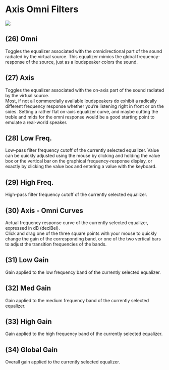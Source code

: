 # Axis Omni Filters

![](https://media.githubusercontent.com/media/FLUX-SE/doc_images/main/Plugins/ircam-spat/spat_07.jpg)


## (26) Omni
Toggles the equalizer associated with the omnidirectional part of the sound radiated by the virtual
source. This equalizer mimics the global frequency-response of the source, just as a loudspeaker colors the sound.


## (27) Axis
Toggles the equalizer associated with the on-axis part of the sound radiated by the virtual source.  
Most, if not all commercially available loudspeakers do exhibit a radically different frequency 
response whether you're listening right in front or on the sides. Setting a rather flat on-axis equalizer
curve, and maybe cutting the treble and mids for the omni response would be a good starting point
to emulate a real-world speaker.


## (28) Low Freq.
Low-pass filter frequency cutoff of the currently selected equalizer. Value can be quickly adjusted using the mouse by
clicking and holding the value box or the vertical bar on the graphical frequency-response display, or exactly by clicking the
value box and entering a value with the keyboard.


## (29) High Freq.
High-pass filter frequency cutoff of the currently selected equalizer.


## (30) Axis - Omni Curves
Actual frequency response curve of the currently selected equalizer, expressed in dB (deciBel).  
Click and drag one of the three square points with your mouse to quickly change the gain of the corresponding band, or
one of the two vertical bars to adjust the transition frequencies of the bands.


## (31) Low Gain
Gain applied to the low frequency band of the currently selected equalizer.


## (32) Med Gain
Gain applied to the medium frequency band of the currently selected equalizer.


## (33) High Gain
Gain applied to the high frequency band of the currently selected equalizer.


## (34) Global Gain
Overall gain applied to the currently selected equalizer.
